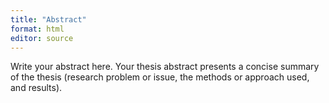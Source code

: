 ```yaml
---
title: "Abstract"
format: html
editor: source
---
```


Write your abstract here. Your thesis abstract presents a concise summary of the thesis (research problem or issue, the methods or approach used, and results).